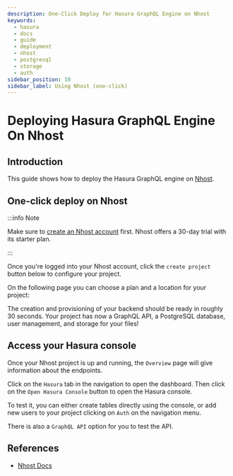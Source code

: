 ```yaml
---
description: One-Click Deploy for Hasura GraphQL Engine on Nhost
keywords:
  - hasura
  - docs
  - guide
  - deployment
  - nhost
  - postgresql
  - storage
  - auth
sidebar_position: 10
sidebar_label: Using Nhost (one-click)
---
```



# Deploying Hasura GraphQL Engine On Nhost

## Introduction

This guide shows how to deploy the Hasura GraphQL engine on [Nhost](https://nhost.io).

## One-click deploy on Nhost

:::info Note

Make sure to [create an Nhost account](https://nhost.io/register) first. Nhost offers a 30-day trial with its starter
plan.

:::

Once you're logged into your Nhost account, click the `create project` button below to configure your project.

<Thumbnail src='/img/deployment/create-project-nhost.png' alt='Create a project' />

On the following page you can choose a plan and a location for your project:

<Thumbnail src='/img/deployment/choose-plan-nhost.png' alt='Choose a plan and location for your project' />

The creation and provisioning of your backend should be ready in roughly 30 seconds. Your project has now a GraphQL API,
a PostgreSQL database, user management, and storage for your files!

## Access your Hasura console

Once your Nhost project is up and running, the `Overview` page will give information about the endpoints.

<Thumbnail src='/img/deployment/nhost-dashboard.png' alt='Dashboard' />

Click on the `Hasura` tab in the navigation to open the dashboard. Then click on the `Open Hasura Console` button to
open the Hasura console.

<Thumbnail src='/img/deployment/nhost-hasura-console.png' alt='Nhost Hasura console' />

To test it, you can either create tables directly using the console, or add new users to your project clicking on `Auth`
on the navigation menu.

There is also a `GraphQL API` option for you to test the API.

## References

- [Nhost Docs](https://docs.nhost.io/)
